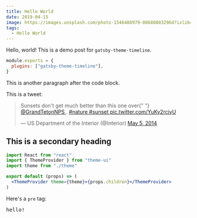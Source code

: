 ```yaml
---
title: Hello World
date: 2019-04-15
image: https://images.unsplash.com/photo-1546488979-08680803296d?ixlib=rb-1.2.1&ixid=eyJhcHBfaWQiOjEyMDd9&auto=format&fit=crop&w=2562&q=80
tags:
  - Hello World
---
```


Hello, world! This is a demo post for `gatsby-theme-timeline`.

```js
module.exports = {
  plugins: ["gatsby-theme-timeline"],
}
```

This is another paragraph after the code block.

This is a tweet:

<blockquote class="twitter-tweet">
  <p lang="en" dir="ltr">
    Sunsets don&#39;t get much better than this one over{" "}
    <a href="https://twitter.com/GrandTetonNPS?ref_src=twsrc%5Etfw">
      @GrandTetonNPS
    </a>
    . <a href="https://twitter.com/hashtag/nature?src=hash&amp;ref_src=twsrc%5Etfw">
      #nature
    </a> <a href="https://twitter.com/hashtag/sunset?src=hash&amp;ref_src=twsrc%5Etfw">
      #sunset
    </a> <a href="http://t.co/YuKy2rcjyU">pic.twitter.com/YuKy2rcjyU</a>
  </p>
  &mdash; US Department of the Interior (@Interior) <a href="https://twitter.com/Interior/status/463440424141459456?ref_src=twsrc%5Etfw">May 5, 2014</a>
</blockquote>

## This is a secondary heading

```jsx
import React from "react"
import { ThemeProvider } from "theme-ui"
import theme from "./theme"

export default (props) => (
  <ThemeProvider theme={theme}>{props.children}</ThemeProvider>
)
```

Here's a `pre` tag:

<pre>hello!</pre>
